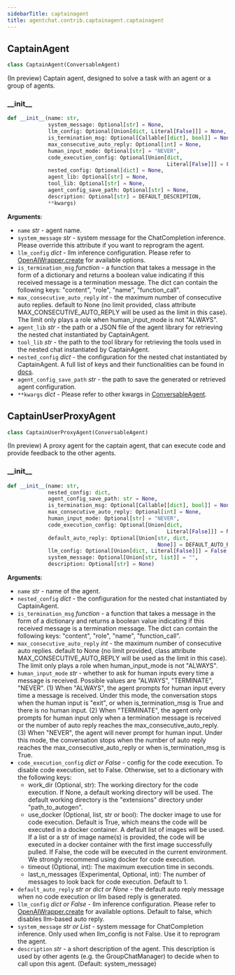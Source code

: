 ```yaml
---
sidebarTitle: captainagent
title: agentchat.contrib.captainagent.captainagent
---
```


## CaptainAgent

```python
class CaptainAgent(ConversableAgent)
```

(In preview) Captain agent, designed to solve a task with an agent or a group of agents.

### \_\_init\_\_

```python
def __init__(name: str,
             system_message: Optional[str] = None,
             llm_config: Optional[Union[dict, Literal[False]]] = None,
             is_termination_msg: Optional[Callable[[dict], bool]] = None,
             max_consecutive_auto_reply: Optional[int] = None,
             human_input_mode: Optional[str] = "NEVER",
             code_execution_config: Optional[Union[dict,
                                                   Literal[False]]] = False,
             nested_config: Optional[dict] = None,
             agent_lib: Optional[str] = None,
             tool_lib: Optional[str] = None,
             agent_config_save_path: Optional[str] = None,
             description: Optional[str] = DEFAULT_DESCRIPTION,
             **kwargs)
```

**Arguments**:

- `name` _str_ - agent name.
- `system_message` _str_ - system message for the ChatCompletion inference.
  Please override this attribute if you want to reprogram the agent.
- `llm_config` _dict_ - llm inference configuration.
  Please refer to [OpenAIWrapper.create](/docs/reference/oai/client#create) for available options.
- `is_termination_msg` _function_ - a function that takes a message in the form of a dictionary
  and returns a boolean value indicating if this received message is a termination message.
  The dict can contain the following keys: "content", "role", "name", "function_call".
- `max_consecutive_auto_reply` _int_ - the maximum number of consecutive auto replies.
  default to None (no limit provided, class attribute MAX_CONSECUTIVE_AUTO_REPLY will be used as the limit in this case).
  The limit only plays a role when human_input_mode is not "ALWAYS".
- `agent_lib` _str_ - the path or a JSON file of the agent library for retrieving the nested chat instantiated by CaptainAgent.
- `tool_lib` _str_ - the path to the tool library for retrieving the tools used in the nested chat instantiated by CaptainAgent.
- `nested_config` _dict_ - the configuration for the nested chat instantiated by CaptainAgent.
  A full list of keys and their functionalities can be found in [docs](https://docs.ag2.ai/docs/topics/captainagent/configurations).
- `agent_config_save_path` _str_ - the path to save the generated or retrieved agent configuration.
- `**kwargs` _dict_ - Please refer to other kwargs in
  [ConversableAgent](https://github.com/ag2ai/ag2/blob/main/autogen/agentchat/conversable_agent.py#L74).

## CaptainUserProxyAgent

```python
class CaptainUserProxyAgent(ConversableAgent)
```

(In preview) A proxy agent for the captain agent, that can execute code and provide feedback to the other agents.

### \_\_init\_\_

```python
def __init__(name: str,
             nested_config: dict,
             agent_config_save_path: str = None,
             is_termination_msg: Optional[Callable[[dict], bool]] = None,
             max_consecutive_auto_reply: Optional[int] = None,
             human_input_mode: Optional[str] = "NEVER",
             code_execution_config: Optional[Union[dict,
                                                   Literal[False]]] = None,
             default_auto_reply: Optional[Union[str, dict,
                                                None]] = DEFAULT_AUTO_REPLY,
             llm_config: Optional[Union[dict, Literal[False]]] = False,
             system_message: Optional[Union[str, list]] = "",
             description: Optional[str] = None)
```

**Arguments**:

- `name` _str_ - name of the agent.
- `nested_config` _dict_ - the configuration for the nested chat instantiated by CaptainAgent.
- `is_termination_msg` _function_ - a function that takes a message in the form of a dictionary
  and returns a boolean value indicating if this received message is a termination message.
  The dict can contain the following keys: "content", "role", "name", "function_call".
- `max_consecutive_auto_reply` _int_ - the maximum number of consecutive auto replies.
  default to None (no limit provided, class attribute MAX_CONSECUTIVE_AUTO_REPLY will be used as the limit in this case).
  The limit only plays a role when human_input_mode is not "ALWAYS".
- `human_input_mode` _str_ - whether to ask for human inputs every time a message is received.
  Possible values are "ALWAYS", "TERMINATE", "NEVER".
  (1) When "ALWAYS", the agent prompts for human input every time a message is received.
  Under this mode, the conversation stops when the human input is "exit",
  or when is_termination_msg is True and there is no human input.
  (2) When "TERMINATE", the agent only prompts for human input only when a termination message is received or
  the number of auto reply reaches the max_consecutive_auto_reply.
  (3) When "NEVER", the agent will never prompt for human input. Under this mode, the conversation stops
  when the number of auto reply reaches the max_consecutive_auto_reply or when is_termination_msg is True.
- `code_execution_config` _dict or False_ - config for the code execution.
  To disable code execution, set to False. Otherwise, set to a dictionary with the following keys:
  - work_dir (Optional, str): The working directory for the code execution.
  If None, a default working directory will be used.
  The default working directory is the "extensions" directory under
  "path_to_autogen".
  - use_docker (Optional, list, str or bool): The docker image to use for code execution.
  Default is True, which means the code will be executed in a docker container. A default list of images will be used.
  If a list or a str of image name(s) is provided, the code will be executed in a docker container
  with the first image successfully pulled.
  If False, the code will be executed in the current environment.
  We strongly recommend using docker for code execution.
  - timeout (Optional, int): The maximum execution time in seconds.
  - last_n_messages (Experimental, Optional, int): The number of messages to look back for code execution. Default to 1.
- `default_auto_reply` _str or dict or None_ - the default auto reply message when no code execution or llm based reply is generated.
- `llm_config` _dict or False_ - llm inference configuration.
  Please refer to [OpenAIWrapper.create](/docs/reference/oai/client#create)
  for available options.
  Default to false, which disables llm-based auto reply.
- `system_message` _str or List_ - system message for ChatCompletion inference.
  Only used when llm_config is not False. Use it to reprogram the agent.
- `description` _str_ - a short description of the agent. This description is used by other agents
  (e.g. the GroupChatManager) to decide when to call upon this agent. (Default: system_message)

